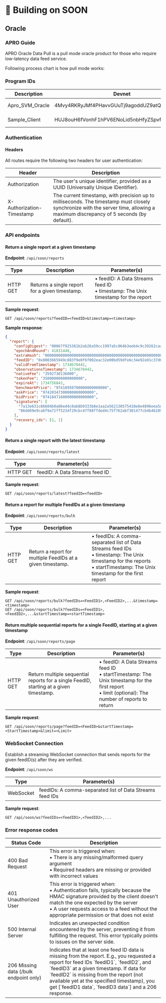 # 🔨 Building on SOON

## Oracle

### APRO Guide

APRO Oracle Data Pull is a pull mode oracle product for those who require low-latency data feed service.

Following process chart is how pull mode works:

### Program IDs

| <span className="text-blue-600 font-semibold">Description</span> | <span className="text-blue-600 font-semibold">Devnet</span> | <span className="text-blue-600 font-semibold">Testnet</span> |
| ---------------------------------------------------------------- | ----------------------------------------------------------- | ------------------------------------------------------------ |
| Apro\_SVM\_Oracle                                                | 4Mvy4RKRyJMf4PHavvGUuTj9agoddUZ9atQoFma1tyMY                | Coming soon                                                  |
| Sample\_Client                                                   | HUJ8ouH6fVonhF1hPV6ENoLid5nbHfyZSpvfujw6X6Hm                | Coming soon                                                  |

### Authentication

#### Headers

All routes require the following two headers for user authentication:

| <span className="text-blue-600 font-semibold">Header</span> | <span className="text-blue-600 font-semibold">Description</span>                                                                                                                 |
| ----------------------------------------------------------- | -------------------------------------------------------------------------------------------------------------------------------------------------------------------------------- |
| Authorization                                               | The user's unique identifier, provided as a UUID (Universally Unique IDentifier).                                                                                                |
| X-Authorization-Timestamp                                   | The current timestamp, with precision up to milliseconds. The timestamp must closely synchronize with the server time, allowing a maximum discrepancy of 5 seconds (by default). |

### API endpoints

#### Return a single report at a given timestamp

**Endpoint**: `/api/soon/reports`

| <span className="text-blue-600 font-semibold">Type</span> | <span className="text-blue-600 font-semibold">Description</span> | <span className="text-blue-600 font-semibold">Parameter(s)</span>                    |
| --------------------------------------------------------- | ---------------------------------------------------------------- | ------------------------------------------------------------------------------------ |
| HTTP GET                                                  | Returns a single report for a given timestamp.                   | • feedID: A Data Streams feed ID<br />• timestamp: The Unix timestamp for the report |

**Sample request**:

```
GET /api/soon/reports?feedID=<feedID>&timestamp=<timestamp>
```

**Sample response**:

````json
{
  "report": {
    "configDigest": "00067f925361b2ab26a59cc1997a5c064b3eeb4c9c39262caaf616b42d1ad132",
    "epochAndRound": 41831448,
    "extraHash": "0000000000000000000000000000000000000000000000000000000000000000",
    "feedID": "0x0003665949c883f9e0f6f002eac32e00bd59dfe6c34e92a91c37d6a8322d6489",
    "validFromTimestamp": 1734670442,
    "observationsTimestamp": 1734670442,
    "nativeFee": "3592730136000",
    "tokenFee": "350000000000000000",
    "expireAt": 1734756842,
    "benchmarkPrice": "97418950700000000000000",
    "askPrice": "97420347300000000000000",
    "bidPrice": "97418471600000000000000",
    "signatures": [
      "7a13e631c86604b0a86ed4c0ab8b9333b8e1aa2a562130575410e8e4896eea5d7e51ea881c40aecc8111665170b5c5b1c7657fc0140abb59d0fc17a9bd71f2a6",
      "86dd69e9ca6f9a72ff523df29cbc47f88ffded4c75f762abf301477cb4b4b1892053121d0727732547b31d04816679320520a81e0d34488726f7ccf5a3f6e9b9"
    ],
    "recovery_ids": [1, 1]
  }
}
````

#### Return a single report with the latest timestamp

**Endpoint**: `/api/soon/reports/latest`

| Type     | Parameter(s)                   |
| -------- | ------------------------------ |
| HTTP GET | feedID: A Data Streams feed ID |

**Sample request**:

```
GET /api/soon/reports/latest?feedID=<feedID>
```

#### Return a report for multiple FeedIDs at a given timestamp

**Endpoint**: `/api/soon/reports/bulk`

| Type     | Description                                                | Parameter(s)                                                                                                                                                                   |
| -------- | ---------------------------------------------------------- | ------------------------------------------------------------------------------------------------------------------------------------------------------------------------------ |
| HTTP GET | Return a report for multiple FeedIDs at a given timestamp. | • feedIDs: A comma-separated list of Data Streams feed IDs<br />• timestamp: The Unix timestamp for the reports<br />• startTimestamp: The Unix timestamp for the first report |

**Sample request**:

```
GET /api/soon/reports/bulk?feedIDs=<FeedID1>,<FeedID2>,...&timestamp=<timestamp>
GET /api/soon/reports/bulk?feedIDs=<FeedID1>,<FeedID2>,...&startTimestamp=<startTimestamp>
```

#### Return multiple sequential reports for a single FeedID, starting at a given timestamp

**Endpoint**: `/api/soon/reports/page`

| Type     | Description                                                                            | Parameter(s)                                                                                                                                             |
| -------- | -------------------------------------------------------------------------------------- | -------------------------------------------------------------------------------------------------------------------------------------------------------- |
| HTTP GET | Return multiple sequential reports for a single FeedID, starting at a given timestamp. | • feedID: A Data Streams feed ID<br />• startTimestamp: The Unix timestamp for the first report<br />• limit (optional): The number of reports to return |

**Sample request**:

```
GET /api/soon/reports/page?feedID=<FeedID>&startTimestamp=<StartTimestamp>&limit=<Limit>
```

### WebSocket Connection

Establish a streaming WebSocket connection that sends reports for the given feedID(s) after they are verified.

**Endpoint**: `/api/soon/ws`

| Type      | Parameter(s)                                             |
| --------- | -------------------------------------------------------- |
| WebSocket | feedIDs: A comma-separated list of Data Streams feed IDs |

**Sample request**:

```
GET /api/soon/ws?feedIDs=<feedID1>,<feedID2>,...
```

### Error response codes

| <span className="text-blue-600 font-semibold">Status Code</span> | <span className="text-blue-600 font-semibold">Description</span>                                                                                                                                                                                                                                                                                    |
| ---------------------------------------------------------------- | --------------------------------------------------------------------------------------------------------------------------------------------------------------------------------------------------------------------------------------------------------------------------------------------------------------------------------------------------- |
| 400 Bad Request                                                  | This error is triggered when:<br />• There is any missing/malformed query argument<br />• Required headers are missing or provided with incorrect values                                                                                                                                                                                            |
| 401 Unauthorized User                                            | This error is triggered when:<br />• Authentication fails, typically because the HMAC signature provided by the client doesn't match the one expected by the server<br />• A user requests access to a feed without the appropriate permission or that does not exist                                                                               |
| 500 Internal Server                                              | Indicates an unexpected condition encountered by the server, preventing it from fulfilling the request. This error typically points to issues on the server side.                                                                                                                                                                                   |
| 206 Missing data (/bulk endpoint only)                           | Indicates that at least one feed ID data is missing from the report. E.g., you requested a report for feed IDs \`feedID1\`, \`feedID2\`, and \`feedID3\` at a given timestamp. If data for \`feedID2\` is missing from the report (not available yet at the specified timestamp), you get \[\`feedID1 data\`, \`feedID3 data\`] and a 206 response. |